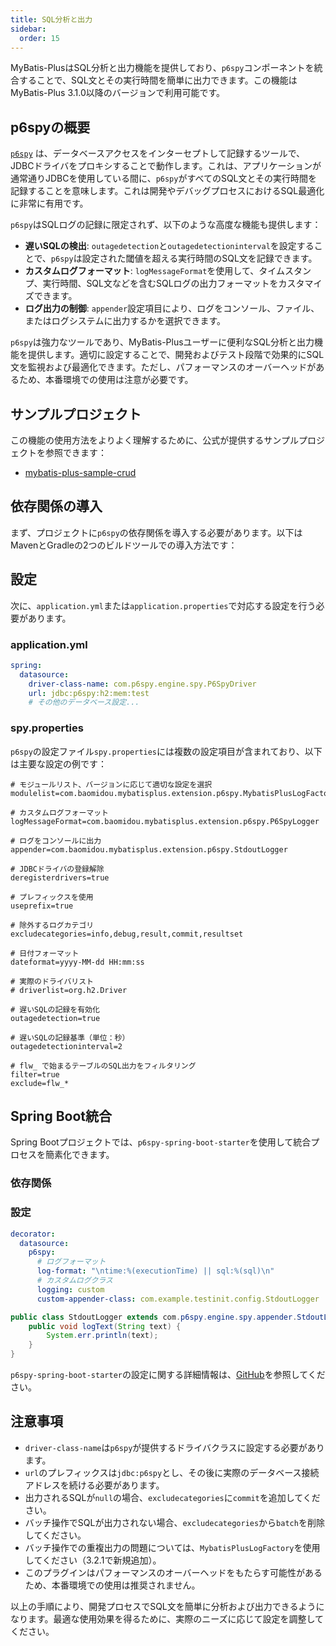 ```yaml
---
title: SQL分析と出力
sidebar:
  order: 15
---
```



MyBatis-PlusはSQL分析と出力機能を提供しており、`p6spy`コンポーネントを統合することで、SQL文とその実行時間を簡単に出力できます。この機能はMyBatis-Plus 3.1.0以降のバージョンで利用可能です。

## p6spyの概要

[`p6spy`](https://github.com/p6spy/p6spy) は、データベースアクセスをインターセプトして記録するツールで、JDBCドライバをプロキシすることで動作します。これは、アプリケーションが通常通りJDBCを使用している間に、`p6spy`がすべてのSQL文とその実行時間を記録することを意味します。これは開発やデバッグプロセスにおけるSQL最適化に非常に有用です。

`p6spy`はSQLログの記録に限定されず、以下のような高度な機能も提供します：

- **遅いSQLの検出**: `outagedetection`と`outagedetectioninterval`を設定することで、`p6spy`は設定された閾値を超える実行時間のSQL文を記録できます。
- **カスタムログフォーマット**: `logMessageFormat`を使用して、タイムスタンプ、実行時間、SQL文などを含むSQLログの出力フォーマットをカスタマイズできます。
- **ログ出力の制御**: `appender`設定項目により、ログをコンソール、ファイル、またはログシステムに出力するかを選択できます。

`p6spy`は強力なツールであり、MyBatis-Plusユーザーに便利なSQL分析と出力機能を提供します。適切に設定することで、開発およびテスト段階で効果的にSQL文を監視および最適化できます。ただし、パフォーマンスのオーバーヘッドがあるため、本番環境での使用は注意が必要です。

## サンプルプロジェクト

この機能の使用方法をよりよく理解するために、公式が提供するサンプルプロジェクトを参照できます：

- [mybatis-plus-sample-crud](https://gitee.com/baomidou/mybatis-plus-samples/tree/master/mybatis-plus-sample-crud)

## 依存関係の導入

まず、プロジェクトに`p6spy`の依存関係を導入する必要があります。以下はMavenとGradleの2つのビルドツールでの導入方法です：

<LastedDependency groupId="p6spy" artifactId="p6spy" />

## 設定

次に、`application.yml`または`application.properties`で対応する設定を行う必要があります。

### application.yml

```yaml
spring:
  datasource:
    driver-class-name: com.p6spy.engine.spy.P6SpyDriver
    url: jdbc:p6spy:h2:mem:test
    # その他のデータベース設定...
```

### spy.properties

`p6spy`の設定ファイル`spy.properties`には複数の設定項目が含まれており、以下は主要な設定の例です：

```properties
# モジュールリスト、バージョンに応じて適切な設定を選択
modulelist=com.baomidou.mybatisplus.extension.p6spy.MybatisPlusLogFactory,com.p6spy.engine.outage.P6OutageFactory

# カスタムログフォーマット
logMessageFormat=com.baomidou.mybatisplus.extension.p6spy.P6SpyLogger

# ログをコンソールに出力
appender=com.baomidou.mybatisplus.extension.p6spy.StdoutLogger

# JDBCドライバの登録解除
deregisterdrivers=true

# プレフィックスを使用
useprefix=true

# 除外するログカテゴリ
excludecategories=info,debug,result,commit,resultset

# 日付フォーマット
dateformat=yyyy-MM-dd HH:mm:ss

# 実際のドライバリスト
# driverlist=org.h2.Driver

# 遅いSQLの記録を有効化
outagedetection=true

# 遅いSQLの記録基準（単位：秒）
outagedetectioninterval=2

# flw_ で始まるテーブルのSQL出力をフィルタリング
filter=true
exclude=flw_*
```

## Spring Boot統合

Spring Bootプロジェクトでは、`p6spy-spring-boot-starter`を使用して統合プロセスを簡素化できます。

### 依存関係

<LastedDependency groupId="com.github.gavlyukovskiy" artifactId="p6spy-spring-boot-starter" />

### 設定

```yaml
decorator:
  datasource:
    p6spy:
      # ログフォーマット
      log-format: "\ntime:%(executionTime) || sql:%(sql)\n"
      # カスタムログクラス
      logging: custom
      custom-appender-class: com.example.testinit.config.StdoutLogger
```

```java
public class StdoutLogger extends com.p6spy.engine.spy.appender.StdoutLogger {
    public void logText(String text) {
        System.err.println(text);
    }
}
```

`p6spy-spring-boot-starter`の設定に関する詳細情報は、[GitHub](https://github.com/gavlyukovskiy/spring-boot-data-source-decorator)を参照してください。

## 注意事項

- `driver-class-name`は`p6spy`が提供するドライバクラスに設定する必要があります。
- `url`のプレフィックスは`jdbc:p6spy`とし、その後に実際のデータベース接続アドレスを続ける必要があります。
- 出力されるSQLが`null`の場合、`excludecategories`に`commit`を追加してください。
- バッチ操作でSQLが出力されない場合、`excludecategories`から`batch`を削除してください。
- バッチ操作での重複出力の問題については、`MybatisPlusLogFactory`を使用してください（3.2.1で新規追加）。
- このプラグインはパフォーマンスのオーバーヘッドをもたらす可能性があるため、本番環境での使用は推奨されません。

以上の手順により、開発プロセスでSQL文を簡単に分析および出力できるようになります。最適な使用効果を得るために、実際のニーズに応じて設定を調整してください。
